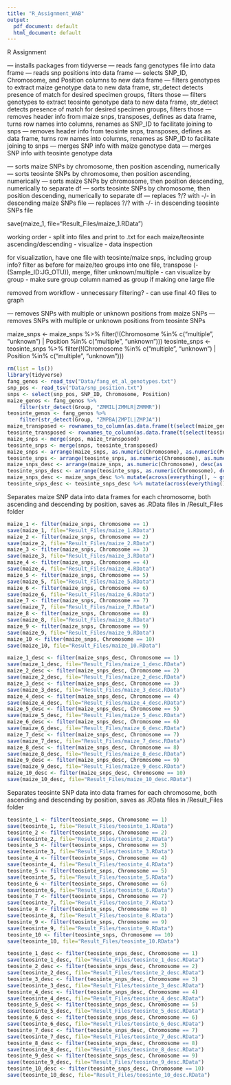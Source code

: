 ```yaml
---
title: "R_Assignment_WAB"
output:
  pdf_document: default
  html_document: default
---
```


R Assignment


--- installs packages from tidyverse
--- reads fang genotypes file into data frame
--- reads snp positions into data frame
--- selects SNP_ID, Chromosome, and Position columns to new data frame
--- filters genotypes to extract maize genotype data to new data frame, str_detect detects presence of match for desired specimen groups, filters those
--- filters genotypes to extract teosinte genotype data to new data frame, str_detect detects presence of match for desired specimen groups, filters those
--- removes header info from maize snps, transposes, defines as data frame, turns row names into columns, renames as SNP_ID to facilitate joining to snps
--- removes header info from teosinte snps, transposes, defines as data frame, turns row names into columns, renames as SNP_ID to facilitate joining to snps
--- merges SNP info with maize genotype data
--- merges SNP info with teosinte genotype data

--- sorts maize SNPs by chromosome, then position ascending, numerically
--- sorts teosinte SNPs by chromosome, then position ascending, numerically
--- sorts maize SNPs by chromosome, then position descending, numerically to separate df 
--- sorts teosinte SNPs by chromosome, then position descending, numerically to separate df 
--- replaces ?/? with -/- in descending maize SNPs file
--- replaces ?/? with -/- in descending teosinte SNPs file


save(maize_1, file="Result_Files/maize_1.RData")


  
  working order 
  - split into files and print to .txt for each maize/teosinte ascending/descending
 - visualize
 - data inspection
  
for visualization, have one file with teosinte/maize snps, including group info? filter as before for maize/teo groups into one file, transpose (-(Sample_ID:JG_OTU)), merge, filter unknown/multiple - can visualize by group - make sure group column named as group if making one large file

removed from workflow - unnecessary filtering? - can use final 40 files to graph

--- removes SNPs with multiple or unknown positions from maize SNPs
--- removes SNPs with multiple or unknown positions from teosinte SNPs

maize_snps <- maize_snps %>% filter(!(Chromosome %in% c("multiple", "unknown") | Position %in% c("multiple", "unknown")))
teosinte_snps <- teosinte_snps %>% filter(!(Chromosome %in% c("multiple", "unknown") | Position %in% c("multiple", "unknown")))
  
```r
rm(list = ls())
library(tidyverse)
fang_genos <- read_tsv("Data/fang_et_al_genotypes.txt")
snp_pos <- read_tsv("Data/snp_position.txt")
snps <- select(snp_pos, SNP_ID, Chromosome, Position)
maize_genos <- fang_genos %>% 
    filter(str_detect(Group, "ZMMIL|ZMMLR|ZMMMR"))
teosinte_genos <- fang_genos %>% 
    filter(str_detect(Group, "ZMPBA|ZMPIL|ZMPJA"))
maize_transposed <- rownames_to_column(as.data.frame(t(select(maize_genos, -(Sample_ID:Group)))), var = "SNP_ID")
teosinte_transposed <- rownames_to_column(as.data.frame(t(select(teosinte_genos, -(Sample_ID:Group)))), var = "SNP_ID")
maize_snps <- merge(snps, maize_transposed)
teosinte_snps <- merge(snps, teosinte_transposed)
maize_snps <- arrange(maize_snps, as.numeric(Chromosome), as.numeric(Position))
teosinte_snps <- arrange(teosinte_snps, as.numeric(Chromosome), as.numeric(Position))
maize_snps_desc <- arrange(maize_snps, as.numeric(Chromosome), desc(as.numeric(Position)))
teosinte_snps_desc <- arrange(teosinte_snps, as.numeric(Chromosome), desc(as.numeric(Position)))
maize_snps_desc <- maize_snps_desc %>% mutate(across(everything(), ~ gsub("\\?/\\?", "-/-", .)))
teosinte_snps_desc <- teosinte_snps_desc %>% mutate(across(everything(), ~ gsub("\\?/\\?", "-/-", .)))

```
Separates maize SNP data into data frames for each chromosome, both ascending and descending by position, saves as .RData files in /Result_Files folder
```r
maize_1 <- filter(maize_snps, Chromosome == 1)
save(maize_1, file="Result_Files/maize_1.RData")
maize_2 <- filter(maize_snps, Chromosome == 2)
save(maize_2, file="Result_Files/maize_2.RData")
maize_3 <- filter(maize_snps, Chromosome == 3)
save(maize_3, file="Result_Files/maize_3.RData")
maize_4 <- filter(maize_snps, Chromosome == 4)
save(maize_4, file="Result_Files/maize_4.RData")
maize_5 <- filter(maize_snps, Chromosome == 5)
save(maize_5, file="Result_Files/maize_5.RData")
maize_6 <- filter(maize_snps, Chromosome == 6)
save(maize_6, file="Result_Files/maize_6.RData")
maize_7 <- filter(maize_snps, Chromosome == 7)
save(maize_7, file="Result_Files/maize_7.RData")
maize_8 <- filter(maize_snps, Chromosome == 8)
save(maize_8, file="Result_Files/maize_8.RData")
maize_9 <- filter(maize_snps, Chromosome == 9)
save(maize_9, file="Result_Files/maize_9.RData")
maize_10 <- filter(maize_snps, Chromosome == 10)
save(maize_10, file="Result_Files/maize_10.RData")

maize_1_desc <- filter(maize_snps_desc, Chromosome == 1)
save(maize_1_desc, file="Result_Files/maize_1_desc.RData")
maize_2_desc <- filter(maize_snps_desc, Chromosome == 2)
save(maize_2_desc, file="Result_Files/maize_2_desc.RData")
maize_3_desc <- filter(maize_snps_desc, Chromosome == 3)
save(maize_3_desc, file="Result_Files/maize_3_desc.RData")
maize_4_desc <- filter(maize_snps_desc, Chromosome == 4)
save(maize_4_desc, file="Result_Files/maize_4_desc.RData")
maize_5_desc <- filter(maize_snps_desc, Chromosome == 5)
save(maize_5_desc, file="Result_Files/maize_5_desc.RData")
maize_6_desc <- filter(maize_snps_desc, Chromosome == 6)
save(maize_6_desc, file="Result_Files/maize_6_desc.RData")
maize_7_desc <- filter(maize_snps_desc, Chromosome == 7)
save(maize_7_desc, file="Result_Files/maize_7_desc.RData")
maize_8_desc <- filter(maize_snps_desc, Chromosome == 8)
save(maize_8_desc, file="Result_Files/maize_8_desc.RData")
maize_9_desc <- filter(maize_snps_desc, Chromosome == 9)
save(maize_9_desc, file="Result_Files/maize_9_desc.RData")
maize_10_desc <- filter(maize_snps_desc, Chromosome == 10)
save(maize_10_desc, file="Result_Files/maize_10_desc.RData")
```
Separates teosinte SNP data into data frames for each chromosome, both ascending and descending by position, saves as .RData files in /Result_Files folder
```r
teosinte_1 <- filter(teosinte_snps, Chromosome == 1)
save(teosinte_1, file="Result_Files/teosinte_1.RData")
teosinte_2 <- filter(teosinte_snps, Chromosome == 2)
save(teosinte_2, file="Result_Files/teosinte_2.RData")
teosinte_3 <- filter(teosinte_snps, Chromosome == 3)
save(teosinte_3, file="Result_Files/teosinte_3.RData")
teosinte_4 <- filter(teosinte_snps, Chromosome == 4)
save(teosinte_4, file="Result_Files/teosinte_4.RData")
teosinte_5 <- filter(teosinte_snps, Chromosome == 5)
save(teosinte_5, file="Result_Files/teosinte_5.RData")
teosinte_6 <- filter(teosinte_snps, Chromosome == 6)
save(teosinte_6, file="Result_Files/teosinte_6.RData")
teosinte_7 <- filter(teosinte_snps, Chromosome == 7)
save(teosinte_7, file="Result_Files/teosinte_7.RData")
teosinte_8 <- filter(teosinte_snps, Chromosome == 8)
save(teosinte_8, file="Result_Files/teosinte_8.RData")
teosinte_9 <- filter(teosinte_snps, Chromosome == 9)
save(teosinte_9, file="Result_Files/teosinte_9.RData")
teosinte_10 <- filter(teosinte_snps, Chromosome == 10)
save(teosinte_10, file="Result_Files/teosinte_10.RData")

teosinte_1_desc <- filter(teosinte_snps_desc, Chromosome == 1)
save(teosinte_1_desc, file="Result_Files/teosinte_1_desc.RData")
teosinte_2_desc <- filter(teosinte_snps_desc, Chromosome == 2)
save(teosinte_2_desc, file="Result_Files/teosinte_2_desc.RData")
teosinte_3_desc <- filter(teosinte_snps_desc, Chromosome == 3)
save(teosinte_3_desc, file="Result_Files/teosinte_3_desc.RData")
teosinte_4_desc <- filter(teosinte_snps_desc, Chromosome == 4)
save(teosinte_4_desc, file="Result_Files/teosinte_4_desc.RData")
teosinte_5_desc <- filter(teosinte_snps_desc, Chromosome == 5)
save(teosinte_5_desc, file="Result_Files/teosinte_5_desc.RData")
teosinte_6_desc <- filter(teosinte_snps_desc, Chromosome == 6)
save(teosinte_6_desc, file="Result_Files/teosinte_6_desc.RData")
teosinte_7_desc <- filter(teosinte_snps_desc, Chromosome == 7)
save(teosinte_7_desc, file="Result_Files/teosinte_7_desc.RData")
teosinte_8_desc <- filter(teosinte_snps_desc, Chromosome == 8)
save(teosinte_8_desc, file="Result_Files/teosinte_8_desc.RData")
teosinte_9_desc <- filter(teosinte_snps_desc, Chromosome == 9)
save(teosinte_9_desc, file="Result_Files/teosinte_9_desc.RData")
teosinte_10_desc <- filter(teosinte_snps_desc, Chromosome == 10)
save(teosinte_10_desc, file="Result_Files/teosinte_10_desc.RData")
```

